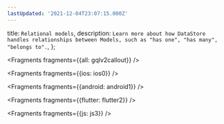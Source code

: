```yaml
---
lastUpdated: '2021-12-04T23:07:15.000Z'
---
```

  title: `Relational models`,
  description: `Learn more about how DataStore handles relationships between Models, such as "has one", "has many", "belongs to".`,
};


<Fragments fragments={{all: gqlv2callout}} />


<Fragments fragments={{ios: ios0}} />


<Fragments fragments={{android: android1}} />


<Fragments fragments={{flutter: flutter2}} />


<Fragments fragments={{js: js3}} />
